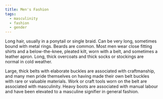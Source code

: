 ```yaml
---
title: Men's Fashion
tags:
  - masculinity
  - fashion
  - gender
---
```

Long hair, usually in a ponytail or single braid. Can be very long, sometimes
bound with metal rings. Beards are common. Most men wear close fitting shirts
and a below-the-knee, pleated kilt, worn with a belt, and sometimes a leather
apron. Long, thick overcoats and thick socks or stockings are normal in cold
weather.

Large, thick belts with elaborate buckles are associated with craftmanship, and
many men pride themselves on having made their own belt buckles with rare or
valuable materials. Work or craft tools worn on the belt are associated with
masculinity. Heavy boots are associated with manual labour and have been
elevated to a masculine signifier in general fashion.
